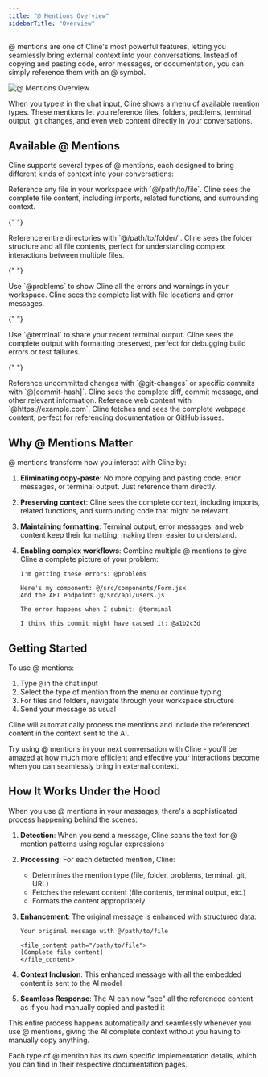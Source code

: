 ```yaml
---
title: "@ Mentions Overview"
sidebarTitle: "Overview"
---
```


@ mentions are one of Cline's most powerful features, letting you seamlessly bring external context into your conversations. Instead of copying and pasting code, error messages, or documentation, you can simply reference them with an @ symbol.

<Frame>
	<img src="https://storage.googleapis.com/bluesaicoder_public_images/docs/assets/at-mentions.png" alt="@ Mentions Overview" />
</Frame>

When you type `@` in the chat input, Cline shows a menu of available mention types. These mentions let you reference files, folders, problems, terminal output, git changes, and even web content directly in your conversations.

## Available @ Mentions

Cline supports several types of @ mentions, each designed to bring different kinds of context into your conversations:

<Columns cols={2}>
  <Card title="File Mentions" icon="file" href="/features/at-mentions/file-mentions">
    Reference any file in your workspace with `@/path/to/file`. Cline sees the complete file content, including imports, related
    functions, and surrounding context.
  </Card>

{" "}

<Card title="Folder Mentions" icon="folder" href="/features/at-mentions/folder-mentions">
	Reference entire directories with `@/path/to/folder/`. Cline sees the folder structure and all file contents, perfect for
	understanding complex interactions between multiple files.
</Card>

{" "}

<Card title="Problem Mentions" icon="triangle-exclamation" href="/features/at-mentions/problem-mentions">
	Use `@problems` to show Cline all the errors and warnings in your workspace. Cline sees the complete list with file locations
	and error messages.
</Card>

{" "}

<Card title="Terminal Mentions" icon="terminal" href="/features/at-mentions/terminal-mentions">
	Use `@terminal` to share your recent terminal output. Cline sees the complete output with formatting preserved, perfect for
	debugging build errors or test failures.
</Card>

{" "}

<Card title="Git Mentions" icon="code-branch" href="/features/at-mentions/git-mentions">
	Reference uncommitted changes with `@git-changes` or specific commits with `@[commit-hash]`. Cline sees the complete diff,
	commit message, and other relevant information.
</Card>

  <Card title="URL Mentions" icon="globe" href="/features/at-mentions/url-mentions">
    Reference web content with `@https://example.com`. Cline fetches and sees the complete webpage content, perfect for
    referencing documentation or GitHub issues.
  </Card>
</Columns>

## Why @ Mentions Matter

@ mentions transform how you interact with Cline by:

1. **Eliminating copy-paste**: No more copying and pasting code, error messages, or terminal output. Just reference them directly.

2. **Preserving context**: Cline sees the complete context, including imports, related functions, and surrounding code that might be relevant.

3. **Maintaining formatting**: Terminal output, error messages, and web content keep their formatting, making them easier to understand.

4. **Enabling complex workflows**: Combine multiple @ mentions to give Cline a complete picture of your problem:

    ```
    I'm getting these errors: @problems

    Here's my component: @/src/components/Form.jsx
    And the API endpoint: @/src/api/users.js

    The error happens when I submit: @terminal

    I think this commit might have caused it: @a1b2c3d
    ```

## Getting Started

To use @ mentions:

1. Type `@` in the chat input
2. Select the type of mention from the menu or continue typing
3. For files and folders, navigate through your workspace structure
4. Send your message as usual

Cline will automatically process the mentions and include the referenced content in the context sent to the AI.

Try using @ mentions in your next conversation with Cline - you'll be amazed at how much more efficient and effective your interactions become when you can seamlessly bring in external context.

## How It Works Under the Hood

When you use @ mentions in your messages, there's a sophisticated process happening behind the scenes:

1. **Detection**: When you send a message, Cline scans the text for @ mention patterns using regular expressions
2. **Processing**: For each detected mention, Cline:
    - Determines the mention type (file, folder, problems, terminal, git, URL)
    - Fetches the relevant content (file contents, terminal output, etc.)
    - Formats the content appropriately
3. **Enhancement**: The original message is enhanced with structured data:

    ```
    Your original message with @/path/to/file

    <file_content path="/path/to/file">
    [Complete file content]
    </file_content>
    ```

4. **Context Inclusion**: This enhanced message with all the embedded content is sent to the AI model
5. **Seamless Response**: The AI can now "see" all the referenced content as if you had manually copied and pasted it

This entire process happens automatically and seamlessly whenever you use @ mentions, giving the AI complete context without you having to manually copy anything.

Each type of @ mention has its own specific implementation details, which you can find in their respective documentation pages.
